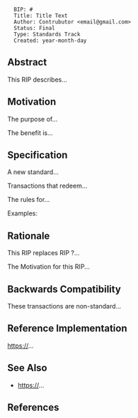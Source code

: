 <pre>
  BIP: #
  Title: Title Text
  Author: Contrubutor <email@gmail.com>
  Status: Final
  Type: Standards Track
  Created: year-month-day
</pre>

==Abstract==

This RIP describes...

==Motivation==

The purpose of...

The benefit is...

==Specification==

A new standard...

Transactions that redeem...

The rules for...


Examples:

==Rationale==

This RIP replaces RIP ?...

The Motivation for this RIP...

==Backwards Compatibility==

These transactions are non-standard...

==Reference Implementation==

https://...

==See Also==

* https://...

== References ==
<references>
